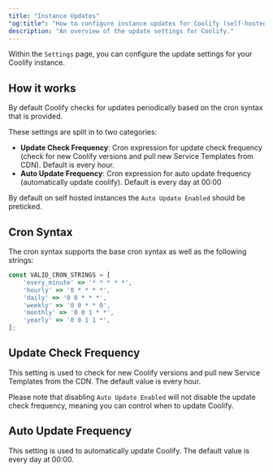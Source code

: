 ```yaml
---
title: "Instance Updates"
"og:title": "How to configure instance updates for Coolify (self-hosted)"
description: "An overview of the update settings for Coolify."
---
```


Within the `Settings` page, you can configure the update settings for your Coolify instance.

## How it works

By default Coolify checks for updates periodically based on the cron syntax that is provided.

These settings are split in to two categories:

- **Update Check Frequency**: Cron expression for update check frequency (check for new Coolify versions and pull new Service Templates from CDN). Default is every hour.
- **Auto Update Frequency**: Cron expression for auto update frequency (automatically update coolify). Default is every day at 00:00

By default on self hosted instances the `Auto Update Enabled` should be preticked.

## Cron Syntax

The cron syntax supports the base cron syntax as well as the following strings:

```js
const VALID_CRON_STRINGS = [
    'every_minute' => '* * * * *',
    'hourly' => '0 * * * *',
    'daily' => '0 0 * * *',
    'weekly' => '0 0 * * 0',
    'monthly' => '0 0 1 * *',
    'yearly' => '0 0 1 1 *',
];
```

## Update Check Frequency

This setting is used to check for new Coolify versions and pull new Service Templates from the CDN. The default value is every hour.

Please note that disabling `Auto Update Enabled` will not disable the update check frequency, meaning you can control when to update Coolify.

## Auto Update Frequency

This setting is used to automatically update Coolify. The default value is every day at 00:00.
